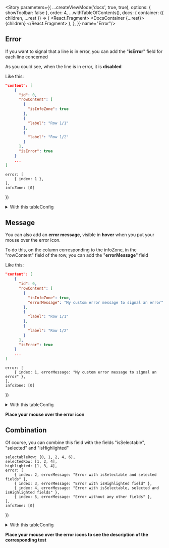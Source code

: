 

<Meta
    title='Layout/CandidateTable/(5) Line State && Info Zone'
    component={CandidateTable}
/>

<Story
    parameters={{
        ...createViewMode('docs', true, true),
        options: { showToolbar: false },
        order: 4,
        ...withTableOfContents(),
        docs: {
            container: ({ children, ...rest }) => (
                <React.Fragment>
                    <DocsContainer {...rest}>
                        <TableOfContents className="sbdocs sbdocs-toc--custom" title="Error" />
                        {children}
                        <BackToTop />
                    </DocsContainer>
                </React.Fragment>
            ),
        },
    }}
    name="Error"/>

<h2 id="error">Error</h2>

If you want to signal that a line is in error, you can add the "**isError**" field for each line concerned

As you could see, when the line is in error, it is **disabled**

Like this:

```json
"content": [
    {
      "id": 0,
      "rowContent": [
        {
          "isInfoZone": true
        },
        {
          "label": "Row 1/1"
        },
        {
          "label": "Row 1/2"
        }
      ],
      "isError": true
    }
    ...
]
```

    error: [
        { index: 1 },
    ],
    infoZone: [0]
})

<details>
    <summary>With this tableConfig</summary>
    <Source
        language='js'
        format={true}
        code={`const tableConfig = ${JSON.stringify(errorInfoZone, null, 2)}`}
    />
</details>

<Canvas withSource='none'>
    <CandidateTable
        tableConfig={errorInfoZone}
        headerGroupDisabled={false}
    />
</Canvas>

<h2 id="message">Message</h2>

You can also add an **error message**, visible in **hover** when you put your mouse over the error icon.

To do this, on the column corresponding to the infoZone, in the "rowContent" field of the row, you can add the "**errorMessage**" field

Like this:

```json
"content": [
    {
      "id": 0,
      "rowContent": [
        {
          "isInfoZone": true,
          "errorMessage": "My custom error message to signal an error"
        },
        {
          "label": "Row 1/1"
        },
        {
          "label": "Row 1/2"
        }
      ],
      "isError": true
    }
    ...
]
```

    error: [
        { index: 1, errorMessage: "My custom error message to signal an error" },
    ],
    infoZone: [0]
})

<details>
    <summary>With this tableConfig</summary>
    <Source
        language='js'
        format={true}
        code={`const tableConfig = ${JSON.stringify(errorMessageInfoZone, null, 2)}`}
    />
</details>

**Place your mouse over the error icon**

<Canvas withSource='none'>
    <CandidateTable
        tableConfig={errorMessageInfoZone}
        headerGroupDisabled={false}
    />
</Canvas>

<h2 id="combination">Combination</h2>

Of course, you can combine this field with the fields "isSelectable", "selected" and "isHighlighted"

    selectableRow: [0, 1, 2, 4, 6],
    selectedRow: [1, 2, 4],
    highlighted: [1, 3, 4],
    error: [
        { index: 2, errorMessage: "Error with isSelectable and selected fields" },
        { index: 3, errorMessage: "Error with isHighlighted field" },
        { index: 4, errorMessage: "Error with isSelectable, selected and isHighlighted fields" },
        { index: 5, errorMessage: "Error without any other fields" },
    ],
    infoZone: [0]
})

<details>
    <summary>With this tableConfig</summary>
    <Source
        language='js'
        format={true}
        code={`const tableConfig = ${JSON.stringify(errorCombiantionInfoZone, null, 2)}`}
    />
</details>

**Place your mouse over the error icons to see the description of the corresponding test**

<Canvas withSource='none'>
    <CandidateTable
        tableConfig={errorCombiantionInfoZone}
        headerGroupDisabled={false}
    />
</Canvas>